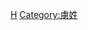 {{Catnav|頁面分類|...|系譜學|姓氏|依語言分類姓氏|漢字姓氏|複姓}}

{{Catmore}}

[[Category:複姓|H]]
[[Category:虜姓|Category:虜姓]]